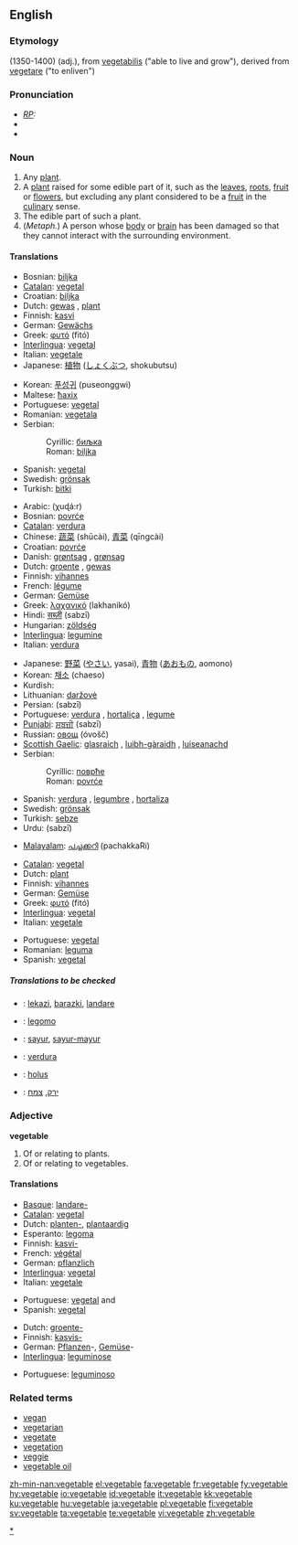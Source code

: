 {{wikipedia|vegetable (disambiguation)}}
==English==

===Etymology===
(1350-1400) {{ME.}} (adj.), from {{L.}} [[vegetabilis]] ("able to live and grow"), derived from {{L.}} [[vegetare]] ("to enliven")

===Pronunciation===
* ''[[RP]]:'' {{IPA|/ˈvedʒtəbl/}}
* {{SAMPA|/"vEdZ(@)t@b(@)l/}}
* {{audio|en-us-vegetable.ogg|Audio (US)}}

===Noun===
{{wikipedia}}
{{en-noun}}

# Any [[plant]].
# A [[plant]] raised for some edible part of it, such as the [[leaves]], [[roots]], [[fruit]] or [[flower]]s, but excluding any plant considered to be a [[fruit]] in the [[culinary]] sense.
# The edible part of such a plant.
# (''Metaph.'') A person whose [[body]] or [[brain]] has been damaged so that they cannot interact with the surrounding environment.

====Translations====
{{trans-top|any plant}}
* Bosnian: [[biljka#Bosnian|biljka]] {{f}}
* [[Catalan]]: [[vegetal]] {{m}}
* Croatian: [[biljka#Croatian|biljka]] {{f}}
* Dutch: [[gewas]] {{n}}, [[plant#Dutch|plant]] {{m|f}}
* Finnish: [[kasvi]]
* German: [[Gewächs]] {{n}}
* Greek: [[φυτό]] (fitó) {{n}}
* [[Interlingua]]: [[vegetal]]
* Italian: [[vegetale]] {{m}}
* Japanese: [[植物]] ([[しょくぶつ]], shokubutsu)
{{trans-mid}}
* Korean: [[푸성귀]] (puseonggwi)
* Maltese: [[ħaxix]] {{m}}
* Portuguese: [[vegetal]] {{m}}
* Romanian: [[vegetala]] {{f}}
* Serbian:
*: Cyrillic: [[биљка#Serbian|биљка]] {{f}}
*: Roman: [[biljka#Serbian|biljka]] {{f}}
* Spanish: [[vegetal]] {{m}}
* Swedish: [[grönsak]] {{c}}
* Turkish: [[bitki]]
{{trans-bottom}}

{{trans-top|a plant raised for some edible part of it}}
* Arabic: {{ARchar|[[خضار]]}} (χuɖá:r)
* Bosnian: [[povrće]] {{p}}
* [[Catalan]]: [[verdura]] {{f}}
* Chinese: [[蔬菜]] (shūcài), [[青菜]] (qīngcài)
* Croatian: [[povrće]] {{p}}
* Danish: [[grøntsag]] {{c}}, [[grønsag]] {{c}}
* Dutch: [[groente]] {{f}}, [[gewas]] {{n}}
* Finnish: [[vihannes]]
* French: [[légume]] {{f}}
* German: [[Gemüse]] {{n}}
* Greek: [[λαχανικό]] (lakhanikó) {{n}}
* Hindi: [[सब्ज़ी]] (sabzī)
* Hungarian: [[zöldség]]
* [[Interlingua]]: [[legumine]]
* Italian: [[verdura]] {{f}}
{{trans-mid}}
* Japanese: [[野菜]] ([[やさい]], yasai), [[青物]] ([[あおもの]], aomono)
* Korean: [[채소]] (chaeso)
* Kurdish: {{KUchar|[[سه‌وزه‌]]}}
* Lithuanian: [[daržovė]] {{f}}
* Persian: {{FAchar|[[سبزی]]}} (sabzī)
* Portuguese: [[verdura]] {{f}}, [[hortaliça]] {{f}}, [[legume]] {{m}}
* [[Punjabi]]: [[ਸਬਜ਼ੀ]] (sabzī)
* Russian: [[овощ]] (óvošč) {{m}}
* [[Scottish Gaelic]]: [[glasraich]] {{f}}, [[luibh-gàraidh]] {{f}}, [[luiseanachd]] {{f}}
* Serbian:
*: Cyrillic: [[поврће#Serbian|поврће]] {{p}}
*: Roman: [[povrće#Serbian|povrće]] {{p}}
* Spanish: [[verdura]] {{f}}, [[legumbre]] {{m}}, [[hortaliza]] {{f}}
* Swedish: [[grönsak]] {{c}}
* Turkish: [[sebze]]
* Urdu: {{URchar|[[سبزی]]}} (sabzī)
{{trans-bottom}}

{{trans-top|some edible part of a plant}}
* [[Malayalam]]: [[പച്ചക്കറി]] (pachakkaRi)
{{trans-bottom}}

{{trans-top|a person whose body or brain has been damaged}}
* [[Catalan]]: [[vegetal]] {{m}}
* Dutch: [[plant#Dutch|plant]] {{m}}
* Finnish: [[vihannes]]
* German: [[Gemüse]] {{n}}
* Greek: [[φυτό]] (fitó) {{n}}
* [[Interlingua]]: [[vegetal]]
* Italian: [[vegetale]] {{m}}
{{trans-mid}}
* Portuguese: [[vegetal]] {{m}}
* Romanian: [[leguma]] {{f}}
* Spanish: [[vegetal]] {{m}}
{{trans-bottom}}

=====Translations to be checked=====
{{checktrans}}

* {{ttbc|Basque}}: [[lekazi]], [[barazki]], [[landare]]
* {{ttbc|Esperanto}}: [[legomo]]
* {{ttbc|Indonesian}}: [[sayur]], [[sayur-mayur]]
* {{ttbc|Interlingua}}: [[verdura]]
* {{ttbc|Latin}}: [[holus]]
* {{ttbc|Hebrew}}: [[ירק]], [[צמח]]

===Adjective===
'''vegetable'''

# Of or relating to plants.
# Of or relating to vegetables.

====Translations====
{{trans-top|of or relating to plants}}
* [[Basque]]: [[landare-]]
* [[Catalan]]: [[vegetal]]
* Dutch: [[planten-]], [[plantaardig]]
* Esperanto: [[legoma]]
* Finnish: [[kasvi-]]
* French: [[végétal]]
* German: [[pflanzlich]]
* [[Interlingua]]: [[vegetal]]
* Italian: [[vegetale]]
{{trans-mid}}
* Portuguese: [[vegetal]] {{m}} and {{f}}
* Spanish: [[vegetal]]
{{trans-bottom}}

{{trans-top|of or relating to vegetables}}
* Dutch: [[groente-]]
* Finnish: [[kasvis-]]
* German: [[Pflanzen]]-, [[Gemüse]]-
* [[Interlingua]]: [[leguminose]]
{{trans-mid}}
* Portuguese: [[leguminoso]] {{m}}
{{trans-bottom}}

===Related terms===
* [[vegan]]
* [[vegetarian]]
* [[vegetate]]
* [[vegetation]]
* [[veggie]]
* [[vegetable oil]]

[[Category:Vegetables|*]]

[[zh-min-nan:vegetable]]
[[el:vegetable]]
[[fa:vegetable]]
[[fr:vegetable]]
[[fy:vegetable]]
[[hy:vegetable]]
[[io:vegetable]]
[[id:vegetable]]
[[it:vegetable]]
[[kk:vegetable]]
[[ku:vegetable]]
[[hu:vegetable]]
[[ja:vegetable]]
[[pl:vegetable]]
[[fi:vegetable]]
[[sv:vegetable]]
[[ta:vegetable]]
[[te:vegetable]]
[[vi:vegetable]]
[[zh:vegetable]]